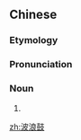 ==Chinese==
{{zh-forms|type=21}}
{{wikipedia|lang=zh}}

===Etymology===
{{rfe|lang=zh}}

===Pronunciation===
{{zh-pron
|m=bōlànggǔ
|cat=n
}}

===Noun===
{{zh-noun}}

# {{w|pellet drum}}

[[zh:波浪鼓]]